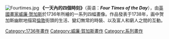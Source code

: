 [[File:Fourtimes.jpg|right]]
'''《一天內的四個時刻》'''（英语：'''''Four Times of the Day'''''），由[[英國|英國]][[畫家|畫家]][[威廉·贺加斯|威廉·贺加斯]]於1736年所繪的一系列四幅畫像。作品發表于1738年，画中贺加斯幽默地描寫[[倫敦|倫敦]]街頭的生活、變幻無常的時裝、以及富人和窮人之間的互動。
{{Paint-stub}}

[[Category:1736年畫作|Category:1736年畫作]]
[[Category:威廉·賀加斯畫作|Category:威廉·賀加斯畫作]]
[[Category:系列畫作|Category:系列畫作]]